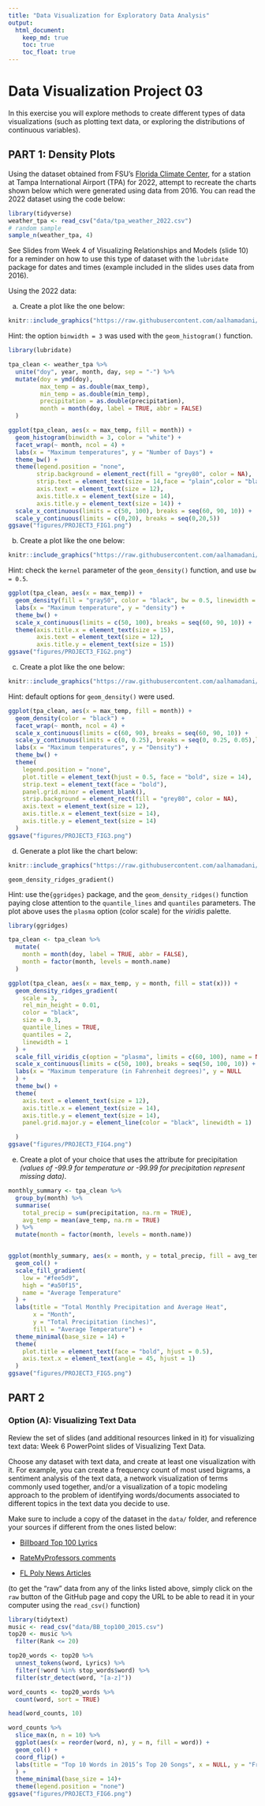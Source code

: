 ```yaml
---
title: "Data Visualization for Exploratory Data Analysis"
output: 
  html_document:
    keep_md: true
    toc: true
    toc_float: true
---
```


# Data Visualization Project 03


In this exercise you will explore methods to create different types of data visualizations (such as plotting text data, or exploring the distributions of continuous variables).


## PART 1: Density Plots

Using the dataset obtained from FSU's [Florida Climate Center](https://climatecenter.fsu.edu/climate-data-access-tools/downloadable-data), for a station at Tampa International Airport (TPA) for 2022, attempt to recreate the charts shown below which were generated using data from 2016. You can read the 2022 dataset using the code below: 

```r
library(tidyverse)
weather_tpa <- read_csv("data/tpa_weather_2022.csv")
# random sample 
sample_n(weather_tpa, 4)
```

See Slides from Week 4 of Visualizing Relationships and Models (slide 10) for a reminder on how to use this type of dataset with the `lubridate` package for dates and times (example included in the slides uses data from 2016).

Using the 2022 data: 

(a) Create a plot like the one below:

```r
knitr::include_graphics("https://raw.githubusercontent.com/aalhamadani/dataviz_final_project/main/figures/tpa_max_temps_facet.png")
```

Hint: the option `binwidth = 3` was used with the `geom_histogram()` function.
```r
library(lubridate)

tpa_clean <- weather_tpa %>%
  unite("doy", year, month, day, sep = "-") %>%
  mutate(doy = ymd(doy),
         max_temp = as.double(max_temp),
         min_temp = as.double(min_temp),
         precipitation = as.double(precipitation),
         month = month(doy, label = TRUE, abbr = FALSE)
  )

ggplot(tpa_clean, aes(x = max_temp, fill = month)) +
  geom_histogram(binwidth = 3, color = "white") +
  facet_wrap(~ month, ncol = 4) +
  labs(x = "Maximum temperatures", y = "Number of Days") +
  theme_bw() + 
  theme(legend.position = "none",
        strip.background = element_rect(fill = "grey80", color = NA),
        strip.text = element_text(size = 14,face = "plain",color = "black"),
        axis.text = element_text(size = 12),
        axis.title.x = element_text(size = 14),
        axis.title.y = element_text(size = 14)) + 
  scale_x_continuous(limits = c(50, 100), breaks = seq(60, 90, 10)) + 
  scale_y_continuous(limits = c(0,20), breaks = seq(0,20,5))
ggsave("figures/PROJECT3_FIG1.png")
```

(b) Create a plot like the one below:

```r
knitr::include_graphics("https://raw.githubusercontent.com/aalhamadani/dataviz_final_project/main/figures/tpa_max_temps_density.png")
```

Hint: check the `kernel` parameter of the `geom_density()` function, and use `bw = 0.5`.
```r
ggplot(tpa_clean, aes(x = max_temp)) +
  geom_density(fill = "gray50", color = "black", bw = 0.5, linewidth = 1) +
  labs(x = "Maximum temperature", y = "density") +
  theme_bw() +
  scale_x_continuous(limits = c(50, 100), breaks = seq(60, 90, 10)) + 
  theme(axis.title.x = element_text(size = 15),
        axis.text = element_text(size = 12),
        axis.title.y = element_text(size = 15))
ggsave("figures/PROJECT3_FIG2.png")
```


(c) Create a plot like the one below:

```r
knitr::include_graphics("https://raw.githubusercontent.com/aalhamadani/dataviz_final_project/main/figures/tpa_max_temps_density_facet.png")
```

Hint: default options for `geom_density()` were used. 
```r
ggplot(tpa_clean, aes(x = max_temp, fill = month)) +
  geom_density(color = "black") +
  facet_wrap(~ month, ncol = 4) +
  scale_x_continuous(limits = c(60, 90), breaks = seq(60, 90, 10)) +
  scale_y_continuous(limits = c(0, 0.25), breaks = seq(0, 0.25, 0.05),labels = scales::label_number(accuracy = 0.01)) +
  labs(x = "Maximum temperatures", y = "Density") +
  theme_bw() +
  theme(
    legend.position = "none",
    plot.title = element_text(hjust = 0.5, face = "bold", size = 14),
    strip.text = element_text(face = "bold"),
    panel.grid.minor = element_blank(),
    strip.background = element_rect(fill = "grey80", color = NA),
    axis.text = element_text(size = 12), 
    axis.title.x = element_text(size = 14),
    axis.title.y = element_text(size = 14)
  )
ggsave("figures/PROJECT3_FIG3.png")
```

(d) Generate a plot like the chart below:


```r
knitr::include_graphics("https://raw.githubusercontent.com/aalhamadani/dataviz_final_project/main/figures/tpa_max_temps_ridges_plasma.png")
```
`geom_density_ridges_gradient()`

Hint: use the`{ggridges}` package, and the `geom_density_ridges()` function paying close attention to the `quantile_lines` and `quantiles` parameters. The plot above uses the `plasma` option (color scale) for the _viridis_ palette.
```r
library(ggridges)

tpa_clean <- tpa_clean %>%
  mutate(
    month = month(doy, label = TRUE, abbr = FALSE),
    month = factor(month, levels = month.name)
  )

ggplot(tpa_clean, aes(x = max_temp, y = month, fill = stat(x))) +
  geom_density_ridges_gradient(
    scale = 3,
    rel_min_height = 0.01,
    color = "black",   
    size = 0.3,
    quantile_lines = TRUE,
    quantiles = 2,     
    linewidth = 1
  ) +
  scale_fill_viridis_c(option = "plasma", limits = c(60, 100), name = NULL) +
  scale_x_continuous(limits = c(50, 100), breaks = seq(50, 100, 10)) +
  labs(x = "Maximum temperature (in Fahrenheit degrees)", y = NULL
  ) +
  theme_bw() +
  theme(
    axis.text = element_text(size = 12),
    axis.title.x = element_text(size = 14),
    axis.title.y = element_text(size = 14),
    panel.grid.major.y = element_line(color = "black", linewidth = 1)

  )
ggsave("figures/PROJECT3_FIG4.png")

```


(e) Create a plot of your choice that uses the attribute for precipitation _(values of -99.9 for temperature or -99.99 for precipitation represent missing data)_.

```r

monthly_summary <- tpa_clean %>%
  group_by(month) %>%
  summarise(
    total_precip = sum(precipitation, na.rm = TRUE),
    avg_temp = mean(ave_temp, na.rm = TRUE)
  ) %>%
  mutate(month = factor(month, levels = month.name))


ggplot(monthly_summary, aes(x = month, y = total_precip, fill = avg_temp)) +
  geom_col() +
  scale_fill_gradient(
    low = "#fee5d9",  
    high = "#a50f15",
    name = "Average Temperature"
  ) +
  labs(title = "Total Monthly Precipitation and Average Heat", 
       x = "Month",
       y = "Total Precipitation (inches)",
       fill = "Average Temperature") +
  theme_minimal(base_size = 14) +
  theme(
    plot.title = element_text(face = "bold", hjust = 0.5),
    axis.text.x = element_text(angle = 45, hjust = 1)
  )
ggsave("figures/PROJECT3_FIG5.png")
```

## PART 2 

### Option (A): Visualizing Text Data

Review the set of slides (and additional resources linked in it) for visualizing text data: Week 6 PowerPoint slides of Visualizing Text Data. 

Choose any dataset with text data, and create at least one visualization with it. For example, you can create a frequency count of most used bigrams, a sentiment analysis of the text data, a network visualization of terms commonly used together, and/or a visualization of a topic modeling approach to the problem of identifying words/documents associated to different topics in the text data you decide to use. 

Make sure to include a copy of the dataset in the `data/` folder, and reference your sources if different from the ones listed below:

- [Billboard Top 100 Lyrics](https://raw.githubusercontent.com/aalhamadani/dataviz_final_project/main/data/BB_top100_2015.csv)

- [RateMyProfessors comments](https://raw.githubusercontent.com/aalhamadani/dataviz_final_project/main/data/rmp_wit_comments.csv)

- [FL Poly News Articles](https://raw.githubusercontent.com/aalhamadani/dataviz_final_project/main/data/flpoly_news_SP23.csv)


(to get the "raw" data from any of the links listed above, simply click on the `raw` button of the GitHub page and copy the URL to be able to read it in your computer using the `read_csv()` function)

```r
library(tidytext)
music <- read_csv("data/BB_top100_2015.csv")
top20 <- music %>%
  filter(Rank <= 20)

top20_words <- top20 %>%
  unnest_tokens(word, Lyrics) %>% 
  filter(!word %in% stop_words$word) %>%  
  filter(str_detect(word, "[a-z]"))  

word_counts <- top20_words %>%
  count(word, sort = TRUE)

head(word_counts, 10)

word_counts %>%
  slice_max(n, n = 10) %>%
  ggplot(aes(x = reorder(word, n), y = n, fill = word)) +
  geom_col() +
  coord_flip() +
  labs(title = "Top 10 Words in 2015’s Top 20 Songs", x = NULL, y = "Frequency"
  ) +
  theme_minimal(base_size = 14)+ 
  theme(legend.position = "none")
ggsave("figures/PROJECT3_FIG6.png")
```




